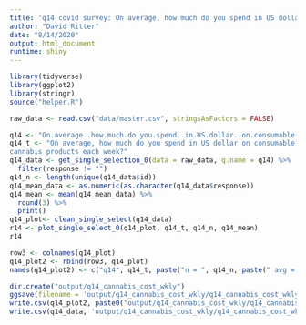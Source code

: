 ```yaml
---
title: 'q14 covid survey: On average, how much do you spend in US dollar on consumable cannabis products each week?'
author: "David Ritter"
date: "8/14/2020"
output: html_document
runtime: shiny
---
```


```r
library(tidyverse)
library(ggplot2)
library(stringr)
source("helper.R")
```

```r
raw_data <- read.csv("data/master.csv", stringsAsFactors = FALSE)
```

```r
q14 <- "On.average..how.much.do.you.spend..in.US.dollar..on.consumable.cannabis.products.each.week."
q14_t <- "On average, how much do you spend in US dollar on consumable 
cannabis products each week?"
q14_data <- get_single_selection_0(data = raw_data, q.name = q14) %>%
  filter(response != "")
q14_n <- length(unique(q14_data$id))
q14_mean_data <- as.numeric(as.character(q14_data$response))
q14_mean <- mean(q14_mean_data) %>%
  round(3) %>%
  print()
q14_plot<- clean_single_select(q14_data)
r14 <- plot_single_select_0(q14_plot, q14_t, q14_n, q14_mean)
r14
```

```r
row3 <- colnames(q14_plot)
q14_plot2 <- rbind(row3, q14_plot)
names(q14_plot2) <- c("q14", q14_t, paste("n = ", q14_n, paste(" avg = ", q14_mean)))
```

```r
dir.create("output/q14_cannabis_cost_wkly")
ggsave(filename = 'output/q14_cannabis_cost_wkly/q14_cannabis_cost_wkly.png', plot = r14, device = 'png')
write.csv(q14_plot2, paste0("output/q14_cannabis_cost_wkly/q14_cannabis_cost_wkly_", q14_n,".csv"), row.names=F)
write.csv(q14_data, 'output/q14_cannabis_cost_wkly/q14_cannabis_cost_wkly_ids.csv', row.names = FALSE)
```
